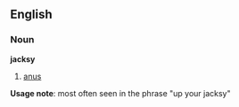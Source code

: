 ==English==
===Noun===
'''jacksy'''
#{{slang, UK}} [[anus]]
'''Usage note''': most often seen in the phrase "up your jacksy"